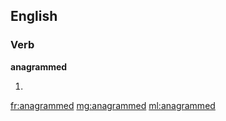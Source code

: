 ==English==

===Verb===
'''anagrammed'''

# {{past of|[[anagram]]}}

[[fr:anagrammed]]
[[mg:anagrammed]]
[[ml:anagrammed]]